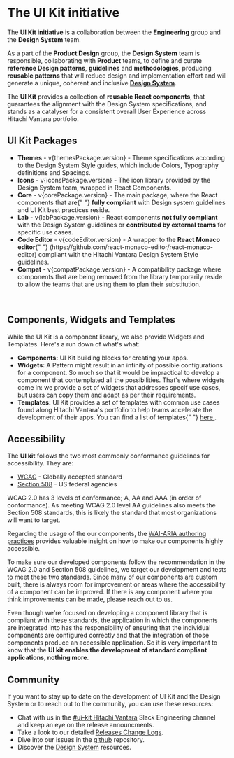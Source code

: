 

<Meta title="Introduction/Overview" />

# The UI Kit initiative

The **UI Kit initiative** is a collaboration between the **Engineering** group and the **Design System** team.

As a part of the **Product Design** group, the **Design System** team is responsible, collaborating with **Product** teams, to define and curate **reference Design patterns**, **guidelines** and **methodologies**, producing **reusable patterns** that will reduce design and implementation effort and will generate a unique, coherent and inclusive **[Design System](https://designsystem.hitachivantara.com/)**.

The **UI Kit** provides a collection of **reusable React components**, that guarantees the alignment with the Design System specifications, and stands as a catalyser for a consistent overall User Experience across Hitachi Vantara portfolio.​

<div style={{ textAlign: "center", padding: "20px 0" }}>
  <Diagram />
</div>

## UI Kit Packages

<ul>
  <li>
    <b>Themes</b> - v{themesPackage.version} - Theme specifications according to the Design System
    Style guides, which include Colors, Typography definitions and Spacings.
  </li>
  <li>
    <b>Icons</b> - v{iconsPackage.version} - The icon library provided by the Design System team,
    wrapped in React Components.
  </li>
  <li>
    <b>Core</b> - v{corePackage.version} - The main package, where the React components that are{" "}
    <b>fully compliant</b> with Design system guidelines and UI Kit best practices reside.
  </li>
  <li>
    <b>Lab</b> - v{labPackage.version} - React components <b>not fully compliant</b> with the Design
    System guidelines or <b>contributed by external teams</b> for specific use cases.
  </li>
  <li>
    <b>Code Editor</b> - v{codeEditor.version} - A wrapper to the <b>React Monaco editor</b>{" "}
    (https://github.com/react-monaco-editor/react-monaco-editor) compliant with the Hitachi Vantara
    Design System Style guidelines.
  </li>
  <li>
    <b>Compat</b> - v{compatPackage.version} - A compatibility package where components that are
    being removed from the library temporarily reside to allow the teams that are using them to plan
    their substitution.
  </li>
</ul>

<br />

## Components, Widgets and Templates

While the UI Kit is a component library, we also provide Widgets and Templates. Here's a run down of what's what:

<ul>
  <li>
    <b>Components:</b> UI Kit building blocks for creating your apps.
  </li>
  <li>
    <b>Widgets:</b> A Pattern might result in an infinity of possible configurations for a
    component. So much so that it would be impractical to develop a component that contemplated all
    the possibilities. That's where widgets come in: we provide a set of widgets that addresses
    specif use cases, but users can copy them and adapt as per their requirements.
  </li>
  <li>
    <b>Templates:</b> UI Kit provides a set of templates with common use cases found along Hitachi
    Vantara's portfolio to help teams accelerate the development of their apps. You can find a list
    of templates{" "}
    <a
      href="https://lumada-design.github.io/uikit/master/?path=/docs/templates-overview--page"
      target="_blank"
    >
      here
    </a>
    .
  </li>
</ul>

## Accessibility

The **UI kit** follows the two most commonly conformance guidelines for accessibility. They are:

<ul>
  <li>
    <a href="https://www.w3.org/WAI/standards-guidelines/wcag/">WCAG</a> - Globally accepted
    standard
  </li>
  <li>
    <a href="https://www.section508.gov/">Section 508</a> - US federal agencies
  </li>
</ul>

WCAG 2.0 has 3 levels of conformance; A, AA and AAA (in order of conformance). As meeting WCAG 2.0 level AA guidelines also meets the Section 508 standards, this is likely the standard that most organizations will want to target.

Regarding the usage of the our components, the [WAI-ARIA authoring practices](https://www.w3.org/TR/wai-aria-practices/) provides valuable insight on how to make our components highly accessible.

To make sure our developed components follow the recommendation in the WCAG 2.0 and Section 508 guidelines, we target our development and tests to meet these two standards. Since many of our components are custom built,
there is always room for improvement or areas where the accessibility of a component can be improved. If there is any component where you think improvements can be made, please reach out to us.

Even though we're focused on developing a component library that is compliant with these standards, the application in which the components are integrated into has the responsibility of ensuring that the individual components are configured correctly and that the integration of those components produce an accessible application.
So it is very important to know that the **UI kit enables the development of standard compliant applications, nothing more**.

## Community

If you want to stay up to date on the development of UI Kit and the Design System or to reach out to the community, you can use these resources:

- Chat with us in the [#ui-kit Hitachi Vantara](https://hitachivantara-eng.slack.com/messages/CFY74GK6G) Slack Engineering channel and keep an eye on the release announcments.
- Take a look to our detailed [Releases Change Logs](https://github.com/lumada-design/hv-uikit-react/releases).
- Dive into our issues in the [github](https://github.com/lumada-design/hv-uikit-react/issues) repository.
- Discover the [Design System](https://hitachivantara.sharepoint.com/sites/DesignSystem/UI%20KIT/Home.aspx) resources.
